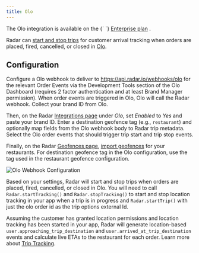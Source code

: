 ```yaml
---
title: Olo
---
```


<Alert alertType="info">
  The Olo integration is available on the {` `} 
  <a href="https://radar.com/pricing" target="_blank">Enterprise plan</a>
  .
</Alert>

Radar can [start and stop trips](/trip-tracking) for customer arrival tracking when orders are placed, fired, cancelled, or closed in [Olo](https://www.olo.com).

## Configuration

Configure a Olo webhook to deliver to https://api.radar.io/webhooks/olo for the relevant Order Events via the Development Tools section of the Olo Dashboard (requires 2 factor authentication and at least Brand Manager permission). When order events are triggered in Olo, Olo will call the Radar webhook. Collect your brand ID from Olo.

Then, on the Radar [Integrations page](https://radar.com/dashboard/integrations) under *Olo*, set *Enabled* to *Yes* and paste your brand ID. Enter a destination geofence tag (e.g., `restaurant`) and optionally map fields from the Olo webhook body to Radar trip metadata. Select the Olo order events that should trigger trip start and trip stop events.

Finally, on the Radar [Geofences page](https://radar.com/dashboard/geofences), [import geofences](/geofences) for your restaurants. For destination geofence tag in the Olo configuration, use the tag used in the restaurant geofence configuration.

![Olo Webhook Configuration](/img/integrations/olo_webhook_configuration.png)

Based on your settings, Radar will start and stop trips when orders are placed, fired, cancelled, or closed in Olo. You will need to call `Radar.startTracking()` and `Radar.stopTracking()` to start and stop location tracking in your app when a trip is in progress and `Radar.startTrip()` with just the olo order id as the trip options external Id.

Assuming the customer has granted location permissions and location tracking has been started in your app, Radar will generate location-based `user.approaching_trip_destination` and `user.arrived_at_trip_destination` events and calculate live ETAs to the restaurant for each order. Learn more about [Trip Tracking](/trip-tracking).
